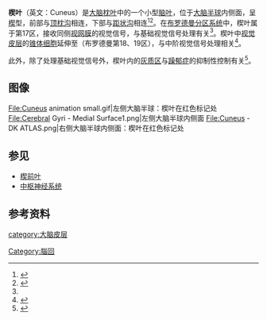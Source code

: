 {{Infobox brain|Name=楔叶|Latin=|Image=Sobo 1909 624 - Cuneus.png|Caption=左侧[[大脑半球|大脑半球]]内侧面（楔叶位于红色标记区）|Image2=Cuneus.png|Caption2=楔叶位于红色标记区|IsPartOf=|Components=|Artery=[[posterior_cerebral_artery|posterior cerebral artery]]|Vein=}}'''楔叶'''（英文：Cuneus）是[[大脑|大脑]][[枕叶|枕叶]]中的一个小型[[脑叶|脑叶]]，位于[[大脑半球|大脑半球]]内侧面，呈[[楔|楔]]型，前部与[[顶枕沟|顶枕沟]]相连，下部与[[距状沟|距状沟]]相连<ref name=":0">{{Cite web|title=楔叶|url=https://www.imaios.com/cn/e-Anatomy/node_322323/2775|accessdate=2021-04-05|work=IMAIOS|language=cn}}</ref><ref>{{Cite web|title=Cuneus|url=https://radiopaedia.org/articles/cuneus?lang=us|accessdate=2021-04-05|last=Loh|first=Daniel|work=|publisher=Radiopaedia|language=en-US|archive-date=2021-11-04|archive-url=https://web.archive.org/web/20211104194722/https://radiopaedia.org/articles/cuneus?lang=us|dead-url=no}}</ref>。在[[布罗德曼分区系统|布罗德曼分区系统]]中，楔叶属于第17区，接收同侧[[视网膜|视网膜]]的视觉信号，与基础视觉信号处理有关<ref name=":0" />。楔叶中[[视觉皮层|视觉皮层]]的[[锥体细胞|锥体细胞]]延伸至{{le|纹外皮层|Extrastriate cortex}}（布罗德曼第18、19区），与中阶视觉信号处理相关<ref>{{Cite book|chapter=Cuneus|title=Encyclopedia of Clinical Neuropsychology|url=https://doi.org/10.1007/978-0-387-79948-3_1356|publisher=Springer|date=2011|location=New York, NY|isbn=978-0-387-79948-3|pages=756–757|doi=10.1007/978-0-387-79948-3_1356|language=en|first=Ronald A.|last=Cohen|editor-first=Jeffrey S.|editor-last=Kreutzer}}</ref>。

此外，除了处理基础视觉信号外，楔叶内的[[灰质|灰质区]]与[[躁郁症|躁郁症]]的抑制性控制有关<ref>{{cite journal|title=Structural brain correlates of response inhibition in Bipolar Disorder I|date=March 2008|journal=Journal of Psychopharmacology|issue=2|doi=10.1177/0269881107082955|volume=22|pages=138–43|pmid=18308812|vauthors=Haldane M, Cunningham G, Androutsos C, Frangou S}}</ref>。

==图像==
<gallery>
File:Cuneus animation small.gif|左侧大脑半球：楔叶在红色标记处
File:Cerebral Gyri - Medial Surface1.png|左侧大脑半球内侧面
File:Cuneus - DK ATLAS.png|右侧大脑半球内侧面：楔叶在红色标记处
</gallery>

== 参见 ==

* [[楔前叶|楔前叶]]
* [[中枢神经系统|中枢神经系统]]

== 参考资料 ==
{{reflist|2}}

{{大脑皮质}}
[[category:大脑皮层|category:大脑皮层]]
[[Category:腦回|Category:腦回]]
